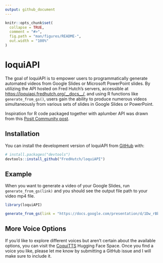 ```yaml
---
output: github_document
---
```


<!-- README.md is generated from README.Rmd. Please edit that file -->

```r
knitr::opts_chunk$set(
  collapse = TRUE,
  comment = "#>",
  fig.path = "man/figures/README-",
  out.width = "100%"
)
```

# loquiAPI

<!-- badges: start -->
<!-- badges: end -->

The goal of loquiAPI is to empower users to programmatically generate automated videos from Google Slides or Microsoft PowerPoint slides. By utilizing the API hosted on Fred Hutch's servers, accessible at <https://loquiapi.fredhutch.org/__docs__/>, and using R functions like `generate_from_gs()`, users gain the ability to produce numerous videos simultaneously from various sets of slides in Google Slides or PowerPoint.

Inspiration for R code packaged together with aplumber API was drawn from this [Posit Community post](https://community.rstudio.com/t/plumber-api-and-package-structure/18099).


## Installation

You can install the development version of loquiAPI from [GitHub](https://github.com/) with:

``` r
# install.packages("devtools")
devtools::install_github("FredHutch/loquiAPI")
```

## Example

When you want to generate a video of your Google Slides, run `generate_from_gs(link)` and you should see the output file path to your video mp4 file.

```r
library(loquiAPI)

generate_from_gs(link = "https://docs.google.com/presentation/d/1Dw_rBb1hySN_76xh9-x5J2dWF_das9BAUjQigf2fN-E/edit#slide=id.p")
```

## More Voice Options

If you'd like to explore different voices but aren't certain about the available options, you can visit the [CoquiTTS](https://huggingface.co/spaces/coqui/CoquiTTS) Hugging Face Space. Once you find a voice you like, please let me know by submitting a GitHub issue and I will make sure to include it.
